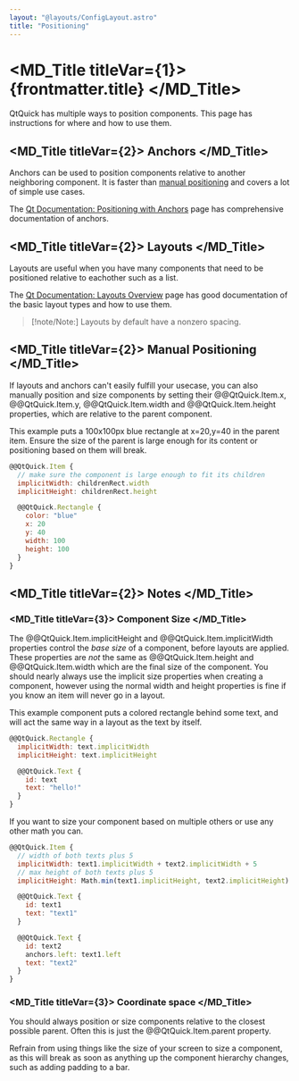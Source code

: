 ```yaml
---
layout: "@layouts/ConfigLayout.astro"
title: "Positioning"
---
```


# <MD_Title titleVar={1}> {frontmatter.title} </MD_Title>

QtQuick has multiple ways to position components. This page has instructions for where and how
to use them.

## <MD_Title titleVar={2}> Anchors </MD_Title>

Anchors can be used to position components relative to another neighboring component.
It is faster than [manual positioning](#manual-positioning) and covers a lot of simple
use cases.

The [Qt Documentation: Positioning with Anchors](https://doc.qt.io/qt-6/qtquick-positioning-anchors.html)
page has comprehensive documentation of anchors.

## <MD_Title titleVar={2}> Layouts </MD_Title>

Layouts are useful when you have many components that need to be positioned relative to
eachother such as a list.

The [Qt Documentation: Layouts Overview](https://doc.qt.io/qt-6/qtquicklayouts-overview.html)
page has good documentation of the basic layout types and how to use them.

> [!note/Note:]
> Layouts by default have a nonzero spacing.

## <MD_Title titleVar={2}> Manual Positioning </MD_Title>

If layouts and anchors can't easily fulfill your usecase, you can also manually position and size
components by setting their @@QtQuick.Item.x, @@QtQuick.Item.y, @@QtQuick.Item.width and @@QtQuick.Item.height
properties, which are relative to the parent component.

This example puts a 100x100px blue rectangle at x=20,y=40 in the parent item. Ensure the size
of the parent is large enough for its content or positioning based on them will break.

```qml
@@QtQuick.Item {
  // make sure the component is large enough to fit its children
  implicitWidth: childrenRect.width
  implicitHeight: childrenRect.height

  @@QtQuick.Rectangle {
    color: "blue"
    x: 20
    y: 40
    width: 100
    height: 100
  }
}
```

## <MD_Title titleVar={2}> Notes </MD_Title>

### <MD_Title titleVar={3}> Component Size </MD_Title>

The @@QtQuick.Item.implicitHeight and @@QtQuick.Item.implicitWidth properties control the
_base size_ of a component, before layouts are applied. These properties are _not_ the same as
@@QtQuick.Item.height and @@QtQuick.Item.width which are the final size of the component.
You should nearly always use the implicit size properties when creating a component,
however using the normal width and height properties is fine if you know an
item will never go in a layout.

This example component puts a colored rectangle behind some text, and will act the same
way in a layout as the text by itself.

```qml {filename="TextWithBkgColor.qml"}
@@QtQuick.Rectangle {
  implicitWidth: text.implicitWidth
  implicitHeight: text.implicitHeight

  @@QtQuick.Text {
    id: text
    text: "hello!"
  }
}
```

If you want to size your component based on multiple others or use any other math you can.

```qml {filename="PaddedTexts.qml"}
@@QtQuick.Item {
  // width of both texts plus 5
  implicitWidth: text1.implicitWidth + text2.implicitWidth + 5
  // max height of both texts plus 5
  implicitHeight: Math.min(text1.implicitHeight, text2.implicitHeight) + 5

  @@QtQuick.Text {
    id: text1
    text: "text1"
  }

  @@QtQuick.Text {
    id: text2
    anchors.left: text1.left
    text: "text2"
  }
}
```

### <MD_Title titleVar={3}> Coordinate space </MD_Title>

You should always position or size components relative to the closest possible
parent. Often this is just the @@QtQuick.Item.parent property.

Refrain from using things like the size of your screen to size a component,
as this will break as soon as anything up the component hierarchy changes, such
as adding padding to a bar.
